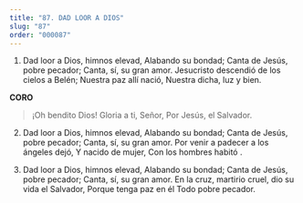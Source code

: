 ```yaml
---
title: "87. DAD LOOR A DIOS"
slug: "87"
order: "000087"
---
```

1.  Dad loor a Dios, himnos elevad, Alabando su bondad;
Canta de Jesús, pobre pecador; Canta, sí, su gran amor.
Jesucristo descendió de los cielos a Belén; Nuestra paz allí nació,
Nuestra dicha, luz y bien.

**CORO**
>¡Oh bendito Dios! Gloria a ti, Señor, Por Jesús, el Salvador.

2.	Dad loor a Dios, himnos elevad, Alabando su bondad;
Canta de Jesús, pobre pecador; Canta, sí, su gran amor.
Por venir a padecer a los ángeles dejó, Y nacido de mujer,
Con los hombres habitó .

3.	Dad loor a Dios, himnos elevad, Alabando su bondad;
Canta de Jesús, pobre pecador; Canta, sí, su gran amor.
En la cruz, martirio cruel, dio su vida el Salvador,
Porque tenga paz en él Todo pobre pecador.
